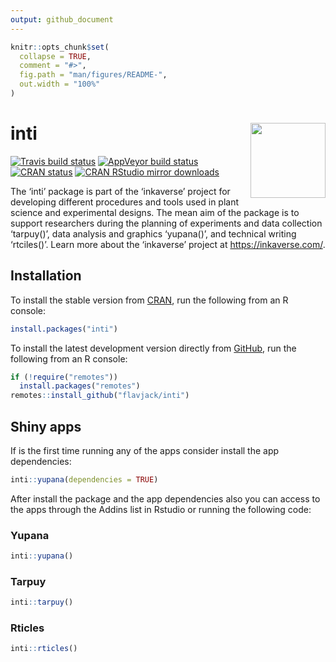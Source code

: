 ```yaml
---
output: github_document
---
```


<!-- README.md is generated from README.Rmd. Please edit that file -->

```r
knitr::opts_chunk$set(
  collapse = TRUE,
  comment = "#>",
  fig.path = "man/figures/README-",
  out.width = "100%"
)
```

# inti <img src="man/figures/logo.png" align="right" alt="" width="120" />

<!-- badges: start -->
[![Travis build status](https://travis-ci.org/Flavjack/inti.svg?branch=master)](https://travis-ci.org/Flavjack/inti)
[![AppVeyor build status](https://ci.appveyor.com/api/projects/status/github/Flavjack/inti?branch=master&svg=true)](https://ci.appveyor.com/project/Flavjack/inti)
[![CRAN status](https://www.r-pkg.org/badges/version/inti)](https://CRAN.R-project.org/package=inti)
[![CRAN RStudio mirror downloads](https://cranlogs.r-pkg.org/badges/grand-total/inti?color=green)](https://r-pkg.org/pkg/inti)
<!-- badges: end -->

The 'inti' package is part of the 'inkaverse' project for developing different procedures and tools used in plant science and experimental designs. The mean aim of the package is to support researchers during the planning of experiments and data collection 'tarpuy()', data analysis and graphics 'yupana()', and technical writing 'rtciles()'. Learn more about the 'inkaverse' project at <https://inkaverse.com/>.

## Installation

To install the stable version from [CRAN](https://CRAN.R-project.org), run the following from an R console:

```r
install.packages("inti")
```

To install the latest development version directly from [GitHub](https://github.com/Flavjack/inti), run the following from an R console:

```r
if (!require("remotes"))
  install.packages("remotes")
remotes::install_github("flavjack/inti")
```

## Shiny apps

If is the first time running any of the apps consider install the app dependencies:

```r
inti::yupana(dependencies = TRUE)
```

After install the package and the app dependencies also you can access to the apps through the Addins list in Rstudio or running the following code:

### Yupana

```r
inti::yupana()
```

### Tarpuy

```r
inti::tarpuy()
```

### Rticles

```r
inti::rticles()
```

